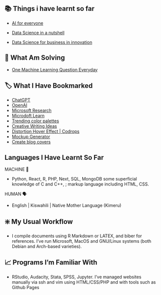 ## 📚 Things i have learnt so far 

- [AI for everyone](https://www.coursera.org/learn/ai-for-everyone/home/welcome)

- [Data Science in a nutshell](https://thesundayorg.notion.site/thesundayorg/Data-Science-in-a-Nutshell-51994c522d6c4100983ef6fa466d58e0)

- [Data Science for business in innovation](https://www.coursera.org/learn/data-science-for-business-innovation/home/welcome)

## 📃 What Am Solving

- [One Machine Learning Question Everyday](https://today.bnomial.com/)

## 🏷 What I Have Bookmarked 

- [ChatGPT](https://chatgpt.com/)
- [OpenAI](https://openai.com/)
- [Microsoft Research](https://www.microsoft.com/en-us/research/)
- [Microdoft Learn](https://docs.microsoft.com/en-us/learn/)
- [Trending color palettes](https://coolors.co/palettes/trending)
- [Creative Writing Ideas](https://www.descriptionari.com/)
- [Distortion Hover Effect | Codrops](https://tympanus.net/Development/DistortionHoverEffect/)
- [Mockup Generator](https://techsini.com/multi-mockup/index.php)
- [Create blog covers](https://coverview.vercel.app/)

## Languages I Have Learnt So Far

MACHINE 🤖

- Python, React, R, PHP, Next, SQL, MongoDB some superficial knowledge of C and C++, ; markup language including HTML, CSS.

HUMAN 🗣

- English  | Kiswahili | Native Mother Language (Kimeru)

## ❇️ My Usual Workflow

- I compile documents using R Markdown or LATEX, and biber for references. I’ve run Microsoft, MacOS and GNU/Linux systems (both Debian and Arch-based varieties).

## 📈 Programs I’m Familiar With

- RStudio, Audacity, Stata, SPSS, Jupyter. I’ve managed websites manually via ssh and vim using HTML/CSS/PHP and with tools such as Github Pages
